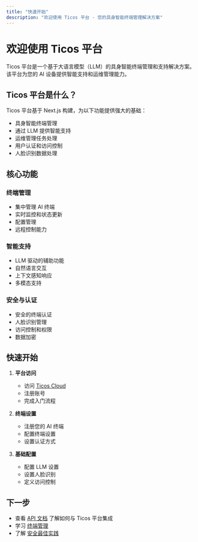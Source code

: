 ```yaml
---
title: "快速开始"
description: "欢迎使用 Ticos 平台 - 您的具身智能终端管理解决方案"
---
```


# 欢迎使用 Ticos 平台

Ticos 平台是一个基于大语言模型（LLM）的具身智能终端管理和支持解决方案。该平台为您的 AI 设备提供智能支持和运维管理能力。

## Ticos 平台是什么？

Ticos 平台基于 Next.js 构建，为以下功能提供强大的基础：

- 具身智能终端管理
- 通过 LLM 提供智能支持
- 运维管理任务处理
- 用户认证和访问控制
- 人脸识别数据处理

## 核心功能

### 终端管理

- 集中管理 AI 终端
- 实时监控和状态更新
- 配置管理
- 远程控制能力

### 智能支持

- LLM 驱动的辅助功能
- 自然语言交互
- 上下文感知响应
- 多模态支持

### 安全与认证

- 安全的终端认证
- 人脸识别管理
- 访问控制和权限
- 数据加密

## 快速开始

1. **平台访问**

   - 访问 [Ticos Cloud](https://cloud.ticos.ai)
   - 注册账号
   - 完成入门流程

2. **终端设置**

   - 注册您的 AI 终端
   - 配置终端设置
   - 设置认证方式

3. **基础配置**
   - 配置 LLM 设置
   - 设置人脸识别
   - 定义访问控制

## 下一步

- 查看 [API 文档](/cn/api) 了解如何与 Ticos 平台集成
- 学习 [终端管理](/cn/terminal-management)
- 了解 [安全最佳实践](/cn/security)
